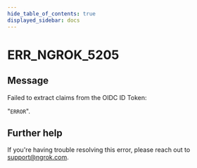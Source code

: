 ```yaml
---
hide_table_of_contents: true
displayed_sidebar: docs
---
```



# ERR_NGROK_5205

## Message

Failed to extract claims from the OIDC ID Token:

"`ERROR`".

<ErrorDetails error="err_ngrok_5205" />

## Further help

If you're having trouble resolving this error, please reach out to [support@ngrok.com](mailto:support@ngrok.com?subject=Help%20with%20ERR_NGROK_5205).
